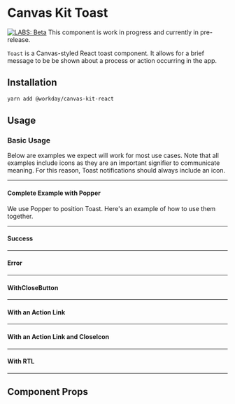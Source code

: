 

<Meta title="Labs/Toast/React" component={Toast} />

# Canvas Kit Toast

[![LABS: Beta](https://img.shields.io/badge/LABS-alpha-orange)](https://github.com/Workday/canvas-kit/tree/master/modules/labs-react/README.md)
This component is work in progress and currently in pre-release.

`Toast` is a Canvas-styled React toast component. It allows for a brief message to be be shown about
a process or action occurring in the app.

## Installation

```sh
yarn add @workday/canvas-kit-react
```

## Usage

### Basic Usage

Below are examples we expect will work for most use cases. Note that all examples include icons as
they are an important signifier to communicate meaning. For this reason, Toast notifications should
always include an icon.

---

#### Complete Example with Popper

We use Popper to position Toast. Here's an example of how to use them together.

<ExampleCodeBlock code={WithPopper} />

---

#### Success

<ExampleCodeBlock code={Success} />

---

#### Error

<ExampleCodeBlock code={Error} />

---

#### WithCloseButton

<ExampleCodeBlock code={WithCloseButton} />

---

#### With an Action Link

<ExampleCodeBlock code={WithActionLink} />

---

#### With an Action Link and CloseIcon

<ExampleCodeBlock code={WithActionLinkAndCloseIcon} />

---

#### With RTL

<ExampleCodeBlock code={RTL} />

---

## Component Props

<ArgsTable of={Toast} />
